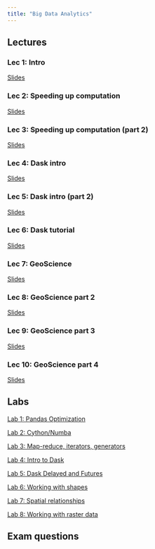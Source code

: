 ```yaml
---
title: "Big Data Analytics"
---
```




## Lectures

### Lec 1: Intro

[Slides](./bigdata_lec1.qmd)

### Lec 2: Speeding up computation

[Slides](./bigdata_lec2.qmd)

### Lec 3: Speeding up computation (part 2)

[Slides](./bigdata_lec3.qmd)

### Lec 4: Dask intro

[Slides](./bigdata_lec4.qmd)

### Lec 5: Dask intro (part 2)

[Slides](./bigdata_lec5.qmd)

### Lec 6: Dask tutorial

[Slides](./bigdata_lec6.qmd)

### Lec 7: GeoScience

[Slides](./bigdata_lec7.qmd)

### Lec 8: GeoScience part 2

[Slides](./bigdata_lec8.qmd)

### Lec 9: GeoScience part 3

[Slides](./bigdata_lec9.qmd)

### Lec 10: GeoScience part 4

[Slides](./bigdata_lec10.qmd)

## Labs

[Lab 1: Pandas Optimization](./bigdata_lab1.qmd)

[Lab 2: Cython/Numba](./bigdata_lab2.qmd)

[Lab 3: Map-reduce, iterators, generators](./bigdata_lab3.qmd)

[Lab 4: Intro to Dask](./bigdata_lab4.qmd)

[Lab 5: Dask Delayed and Futures](./bigdata_lab5.qmd)

[Lab 6: Working with shapes](./bigdata_lab6.qmd)

[Lab 7: Spatial relationships](./bigdata_lab7.qmd)

[Lab 8: Working with raster data](./bigdata_lab8.qmd)

## Exam questions
